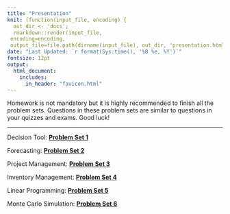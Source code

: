 ```yaml
---
title: "Presentation"
knit: (function(input_file, encoding) {
  out_dir <- 'docs';
  rmarkdown::render(input_file,
 encoding=encoding,
 output_file=file.path(dirname(input_file), out_dir, 'presentation.html'))})
date: "Last Updated: `r format(Sys.time(), '%B %e, %Y')`"
fontsize: 12pt
output: 
  html_document:
    includes:
      in_header: "favicon.html" 
---
```


Homework is not mandatory but it is highly recommended to finish all the problem sets. Questions in these problem sets are similar to questions in your quizzes and exams. Good luck!

***
Decision Tool: [**Problem Set 1**](https://github.com/HongfeiUconn/Teaching/blob/master/Operations%20Management/Lecture%20Notes/Chapter%201.%20Decision.pdf){target='_blank'}

Forecasting: [**Problem Set 2**](https://github.com/HongfeiUconn/Teaching/blob/master/Operations%20Management/Lecture%20Notes/Chapter%201.%20Decision.pdf){target='_blank'}

Project Management: [**Problem Set 3**](https://github.com/HongfeiUconn/Teaching/blob/master/Operations%20Management/Lecture%20Notes/Chapter%201.%20Decision.pdf){target='_blank'}

Inventory Management: [**Problem Set 4**](https://github.com/HongfeiUconn/Teaching/blob/master/Operations%20Management/Lecture%20Notes/Chapter%201.%20Decision.pdf){target='_blank'}

Linear Programming: [**Problem Set 5**](https://github.com/HongfeiUconn/Teaching/blob/master/Operations%20Management/Lecture%20Notes/Chapter%201.%20Decision.pdf){target='_blank'}

Monte Carlo Simulation: [**Problem Set 6**](https://github.com/HongfeiUconn/Teaching/blob/master/Operations%20Management/Lecture%20Notes/Chapter%201.%20Decision.pdf){target='_blank'}